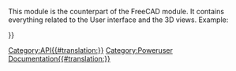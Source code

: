 <languages/>
<translate>
<!--T:4-->
{{VeryImportantMessage|(October 2019) Do not edit this page. The information is incomplete and outdated. For the latest API, see the [https://www.freecadweb.org/api autogenerated API documentation], or generate the documentation yourself, see [[Source documentation|Source documentation]].}}

<!--T:1-->
This module is the counterpart of the FreeCAD module. It contains everything related to the User interface and the 3D views. Example:
</translate>
{{Code|code=
import FreeCAD as App
import FreeCADGui as Gui

# get the 3D model document
doc = App.ActiveDocument    

# get the visual representation model document
gui_doc = Gui.ActiveDocument

gui_doc.activateWorkbench("myWorkbench")
}}

<translate>

<!--T:2-->
{{APIFunction|activateWorkbench|string|Activates a workbench by name|nothing}}
{{APIFunction|activeDocument| | |the active document or None if no one exists}}
{{APIFunction|activeWorkbench| | |the active workbench object}}
{{APIFunction|addCommand|string, object|Adds a FreeCAD command. String is the name of the command and object is a classname defining the command| }}
{{APIFunction|addIcon|string, string or list|Adds an icon as file name or in XPM format to the system| }}
{{APIFunction|addIconPath|string|Add a new path to the system where to find icon files| }}
{{APIFunction|addPreferencePage|string,string|Adds a UI form to the preferences dialog. The first argument specifies the file name and the second specifies the group name| }}
{{APIFunction|addWorkbench|string, object|Adds a workbench under a defined name. The string is the workbench name and the object is a classname defining the workbench| }}
{{APIFunction|createDialog|string|Opens a UI file| }}
{{APIFunction|getDocument|string|Gets a document by its name|the document}}
{{APIFunction|getWorkbench|string|Gets a workbench by its name|the workbench}}
{{APIFunction|insert|string|Open a macro, Inventor or VRML file|the document}}
{{APIFunction|listWorkbenches| |Shows a list of all workbenches|a list}}
{{APIFunction|open|string|Opens a macro, Inventor or VRML file|the openend document}}
{{APIFunction|removeWorkbench|string|Removes a workbench by name| }}
{{APIFunction|runCommand|string|Runs a FreeCAD command by name| }}
{{APIFunction|updateGui| |Updates the main window and all its windows| }}

</translate>
{{Userdocnavi{{#translation:}}}}
[[Category:API{{#translation:}}]]
[[Category:Poweruser Documentation{{#translation:}}]]
{{clear}}